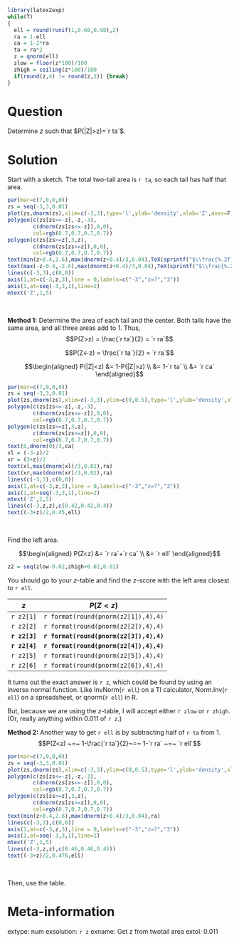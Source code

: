 ```r
library(latex2exp)
while(T)
{
  ell = round(runif(1,0.60,0.98),2)
  ra = 1-ell
  ca = 1-2*ra
  ta = ra*2
  z = qnorm(ell)
  zlow = floor(z*100)/100
  zhigh = ceiling(z*100)/100
  if(round(z,4) != round(z,2)) {break}
}
```

Question
========
Determine $z$ such that $P(|Z|>z)=`r ta`$.

Solution
========
Start with a sketch. The total two-tail area is `r ta`, so each tail has half that area.

```r
par(mar=c(7,0,0,0))
zs = seq(-3,3,0.01)
plot(zs,dnorm(zs),xlim=c(-3,3),type='l',ylab='density',xlab='Z',axes=F,ann=F)
polygon(c(zs[zs<=-z],-z,-3),
        c(dnorm(zs[zs<=-z]),0,0),
        col=rgb(0.7,0.7,0.7,0.7))
polygon(c(zs[zs>=z],3,z),
        c(dnorm(zs[zs>=z]),0,0),
        col=rgb(0.7,0.7,0.7,0.7))
text(min(z+0.4,2.6),max(dnorm(z+0.4)/3,0.04),TeX(sprintf("$\\frac{%.2f}{2}$",ta)))
text(max(-z-0.4,-2.6),max(dnorm(z+0.4)/3,0.04),TeX(sprintf("$\\frac{%.2f}{2}$",ta)))
lines(c(-3,3),c(0,0))
axis(1,at=c(-3,z,3),line = 0,labels=c("-3","z=?","3"))
axis(1,at=seq(-3,3,1),line=2)
mtext('Z',1,5)
```
\

**Method 1:** Determine the area of each tail and the center. Both tails have the same area, and all three areas add to 1. Thus,
$$P(Z>z) = \frac{`r ta`}{2} = `r ra`$$

$$P(Z<-z) = \frac{`r ta`}{2} = `r ra`$$

$$\begin{aligned}
P(|Z|<z) &= 1-P(|Z|>z) \\ 
&= 1-`r ta` \\
&= `r ca`
\end{aligned}$$
```r
par(mar=c(7,0,0,0))
zs = seq(-3,3,0.01)
plot(zs,dnorm(zs),xlim=c(-3,3),ylim=c(0,0.5),type='l',ylab='density',xlab='Z',axes=F,ann=F)
polygon(c(zs[zs<=-z],-z,-3),
        c(dnorm(zs[zs<=-z]),0,0),
        col=rgb(0.7,0.7,0.7,0.7))
polygon(c(zs[zs>=z],3,z),
        c(dnorm(zs[zs>=z]),0,0),
        col=rgb(0.7,0.7,0.7,0.7))
text(0,dnorm(0)/3,ca)
xl = (-3-z)/2
xr = (3+z)/2
text(xl,max(dnorm(xl)/3,0.02),ra)
text(xr,max(dnorm(xr)/3,0.02),ra)
lines(c(-3,3),c(0,0))
axis(1,at=c(-3,z,3),line = 0,labels=c("-3","z=?","3"))
axis(1,at=seq(-3,3,1),line=2)
mtext('Z',1,5)
lines(c(-3,z,z),c(0.42,0.42,0.4))
text((-3+z)/2,0.45,ell)
```
\

Find the left area.

$$\begin{aligned}
P(Z<z) &= `r ra`+`r ca` \\
&= `r ell`
\end{aligned}$$


```r
z2 = seq(zlow-0.02,zhigh+0.02,0.01)
```

You should go to your $z$-table and find the $z$-score with the left area closest to `r ell`.

| $z$ | $P(Z<z)$ |
|:---:|:---:|
| `r z2[1]` | `r format(round(pnorm(z2[1]),4),4)` |
| `r z2[2]` | `r format(round(pnorm(z2[2]),4),4)` |
| **`r z2[3]`** | **`r format(round(pnorm(z2[3]),4),4)`** |
| **`r z2[4]`** | **`r format(round(pnorm(z2[4]),4),4)`** |
| `r z2[5]` | `r format(round(pnorm(z2[5]),4),4)` |
| `r z2[6]` | `r format(round(pnorm(z2[6]),4),4)` |

It turns out the exact answer is `r z`, which could be found by using an inverse normal function. Like InvNorm(`r ell`) on a TI calculator, Norm.Inv(`r ell`) on a spreadsheet, or qnorm(`r ell`) in R.

But, because we are using the $z$-table, I will accept either `r zlow` or `r zhigh`. (Or, really anything within 0.011 of `r z`.)

**Method 2:** Another way to get `r ell` is by subtracting half of `r ta` from 1.
$$P(Z<z) ~=~ 1-\frac{`r ta`}{2}~=~ 1-`r ra` ~=~ `r ell`$$

```r
par(mar=c(7,0,0,0))
zs = seq(-3,3,0.01)
plot(zs,dnorm(zs),xlim=c(-3,3),ylim=c(0,0.5),type='l',ylab='density',xlab='Z',axes=F,ann=F)
polygon(c(zs[zs<=-z],-z,-3),
        c(dnorm(zs[zs<=-z]),0,0),
        col=rgb(0.7,0.7,0.7,0.7))
polygon(c(zs[zs>=z],3,z),
        c(dnorm(zs[zs>=z]),0,0),
        col=rgb(0.7,0.7,0.7,0.7))
text(min(z+0.4,2.6),max(dnorm(z+0.4)/3,0.04),ra)
lines(c(-3,3),c(0,0))
axis(1,at=c(-3,z,3),line = 0,labels=c("-3","z=?","3"))
axis(1,at=seq(-3,3,1),line=2)
mtext('Z',1,5)
lines(c(-3,z,z),c(0.46,0.46,0.45))
text((-3+z)/2,0.476,ell)
```
\

Then, use the table.

Meta-information
================
extype: num
exsolution: `r z`
exname: Get z from twotail area
extol: 0.011
